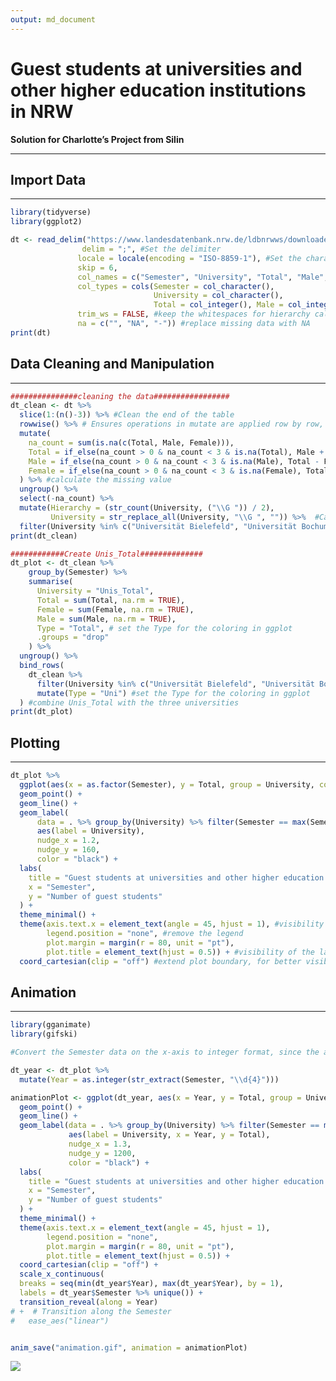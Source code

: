 ```yaml
---
output: md_document
---
```

# **Guest students at universities and other higher education institutions in NRW**
**Solution for Charlotte's Project from Silin**

******

## Import Data
******
```r
library(tidyverse)
library(ggplot2)

dt <- read_delim("https://www.landesdatenbank.nrw.de/ldbnrwws/downloader/00/tables/21331-02i_00.csv",
                delim = ";", #Set the delimiter
               locale = locale(encoding = "ISO-8859-1"), #Set the character encoding explicitly
               skip = 6,
               col_names = c("Semester", "University", "Total", "Male", "Female"), #Name the columns
               col_types = cols(Semester = col_character(),
                                University = col_character(),
                                Total = col_integer(), Male = col_integer(), Female = col_integer()),
               trim_ws = FALSE, #keep the whitespaces for hierarchy calculation
               na = c("", "NA", "-")) #replace missing data with NA
print(dt)
```

## Data Cleaning and Manipulation
******
```r

###############cleaning the data#################
dt_clean <- dt %>%
  slice(1:(n()-3)) %>% #Clean the end of the table
  rowwise() %>% # Ensures operations in mutate are applied row by row, not column-wise
  mutate(
    na_count = sum(is.na(c(Total, Male, Female))),
    Total = if_else(na_count > 0 & na_count < 3 & is.na(Total), Male + Female, Total),
    Male = if_else(na_count > 0 & na_count < 3 & is.na(Male), Total - Female, Male),
    Female = if_else(na_count > 0 & na_count < 3 & is.na(Female), Total - Male, Female)
  ) %>% #calculate the missing value
  ungroup() %>% 
  select(-na_count) %>%
  mutate(Hierarchy = (str_count(University, ("\\G ")) / 2),
         University = str_replace_all(University, "\\G ", "")) %>%  #Calculate the hierarchy, Remove the spaces
  filter(University %in% c("Universität Bielefeld", "Universität Bochum", "Universität Bonn"))
print(dt_clean)

############Create Unis_Total##############
dt_plot <- dt_clean %>%
    group_by(Semester) %>%
    summarise(
      University = "Unis_Total",
      Total = sum(Total, na.rm = TRUE),
      Female = sum(Female, na.rm = TRUE),
      Male = sum(Male, na.rm = TRUE),
      Type = "Total", # set the Type for the coloring in ggplot
      .groups = "drop"
    ) %>%
  ungroup() %>%
  bind_rows(
    dt_clean %>% 
      filter(University %in% c("Universität Bielefeld", "Universität Bochum", "Universität Bonn")) %>% 
      mutate(Type = "Uni") #set the Type for the coloring in ggplot
  ) #combine Unis_Total with the three universities
print(dt_plot)
```

## Plotting
******
```r
dt_plot %>% 
  ggplot(aes(x = as.factor(Semester), y = Total, group = University, color = Type)) +
  geom_point() +
  geom_line() +
  geom_label(
      data = . %>% group_by(University) %>% filter(Semester == max(Semester)),
      aes(label = University), 
      nudge_x = 1.2, 
      nudge_y = 160, 
      color = "black") +
  labs(
    title = "Guest students at universities and other higher education institutions in NRW",
    x = "Semester",
    y = "Number of guest students"
  ) +
  theme_minimal() +
  theme(axis.text.x = element_text(angle = 45, hjust = 1), #visibility of x-axis
        legend.position = "none", #remove the legend
        plot.margin = margin(r = 80, unit = "pt"),
        plot.title = element_text(hjust = 0.5)) + #visibility of the labels
  coord_cartesian(clip = "off") #extend plot boundary, for better visibility of the labels
```

## Animation
******
```r
library(gganimate)
library(gifski)

#Convert the Semester data on the x-axis to integer format, since the animation requires a numeric variable move along.

dt_year <- dt_plot %>%
  mutate(Year = as.integer(str_extract(Semester, "\\d{4}")))

animationPlot <- ggplot(dt_year, aes(x = Year, y = Total, group = University, color = Type)) +
  geom_point() +
  geom_line() +
  geom_label(data = . %>% group_by(University) %>% filter(Semester == max(Semester)), 
             aes(label = University, x = Year, y = Total), 
             nudge_x = 1.3, 
             nudge_y = 1200, 
             color = "black") +
  labs(
    title = "Guest students at universities and other higher education institutions in NRW",
    x = "Semester",
    y = "Number of guest students"
  ) +
  theme_minimal() +
  theme(axis.text.x = element_text(angle = 45, hjust = 1),
        legend.position = "none",
        plot.margin = margin(r = 80, unit = "pt"),
        plot.title = element_text(hjust = 0.5)) +
  coord_cartesian(clip = "off") +
  scale_x_continuous(
  breaks = seq(min(dt_year$Year), max(dt_year$Year), by = 1),
  labels = dt_year$Semester %>% unique()) +
  transition_reveal(along = Year)
# +  # Transition along the Semester
#   ease_aes("linear")


anim_save("animation.gif", animation = animationPlot)

```
![](animation.gif)

